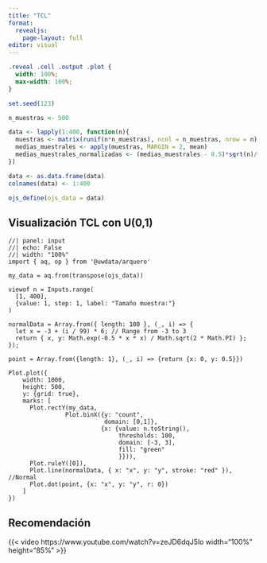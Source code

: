```yaml
---
title: "TCL"
format: 
  revealjs:
    page-layout: full
editor: visual
---
```


```css
.reveal .cell .output .plot {
  width: 100%;
  max-width: 100%;
}
```

```r
set.seed(123)

n_muestras <- 500

data <- lapply(1:400, function(n){
  muestras <- matrix(runif(n*n_muestras), ncol = n_muestras, nrow = n)
  medias_muestrales <- apply(muestras, MARGIN = 2, mean)
  medias_muestrales_normalizadas <- (medias_muestrales - 0.5)*sqrt(n)/(sqrt(1/12))
})

data <- as.data.frame(data)
colnames(data) <- 1:400

ojs_define(ojs_data = data)
```

## Visualización TCL con U(0,1)

```ojs
//| panel: input
//| echo: False
//| width: "100%"
import { aq, op } from '@uwdata/arquero'

my_data = aq.from(transpose(ojs_data))

viewof n = Inputs.range(
  [1, 400], 
  {value: 1, step: 1, label: "Tamaño muestra:"}
)

normalData = Array.from({ length: 100 }, (_, i) => {
  let x = -3 + (i / 99) * 6; // Range from -3 to 3
  return { x, y: Math.exp(-0.5 * x * x) / Math.sqrt(2 * Math.PI) };
});

point = Array.from({length: 1}, (_, i) => {return {x: 0, y: 0.5}})

Plot.plot({
    width: 1000,
    height: 500,
    y: {grid: true},
    marks: [
      Plot.rectY(my_data, 
                Plot.binX({y: "count",
                           domain: [0,1]}, 
                          {x: {value: n.toString(), 
                               thresholds: 100, 
                               domain: [-3, 3],
                               fill: "green"
                               }})),
      Plot.ruleY([0]),
      Plot.line(normalData, { x: "x", y: "y", stroke: "red" }), //Normal
      Plot.dot(point, {x: "x", y: "y", r: 0})    
    ]
})
```

## Recomendación

{{< video https://www.youtube.com/watch?v=zeJD6dqJ5lo width="100%" height="85%" >}}
